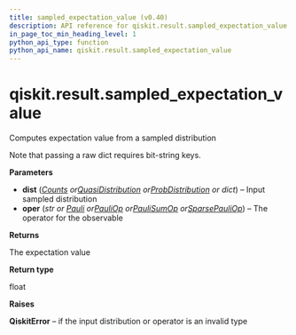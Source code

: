 ```yaml
---
title: sampled_expectation_value (v0.40)
description: API reference for qiskit.result.sampled_expectation_value in qiskit v0.40
in_page_toc_min_heading_level: 1
python_api_type: function
python_api_name: qiskit.result.sampled_expectation_value
---
```


<span id="qiskit-result-sampled-expectation-value" />

# qiskit.result.sampled\_expectation\_value

<Function id="qiskit.result.sampled_expectation_value" isDedicatedPage={true} github="https://github.com/qiskit/qiskit/tree/stable/0.23/qiskit/result/sampled_expval.py" signature="sampled_expectation_value(dist, oper)">
  Computes expectation value from a sampled distribution

  Note that passing a raw dict requires bit-string keys.

  **Parameters**

  *   **dist** ([*Counts*](qiskit.result.Counts "qiskit.result.Counts")  *or*[*QuasiDistribution*](qiskit.result.QuasiDistribution "qiskit.result.QuasiDistribution")  *or*[*ProbDistribution*](qiskit.result.ProbDistribution "qiskit.result.ProbDistribution") *or dict*) – Input sampled distribution
  *   **oper** (*str or* [*Pauli*](qiskit.quantum_info.Pauli "qiskit.quantum_info.Pauli")  *or*[*PauliOp*](qiskit.opflow.primitive_ops.PauliOp "qiskit.opflow.primitive_ops.PauliOp")  *or*[*PauliSumOp*](qiskit.opflow.primitive_ops.PauliSumOp "qiskit.opflow.primitive_ops.PauliSumOp")  *or*[*SparsePauliOp*](qiskit.quantum_info.SparsePauliOp "qiskit.quantum_info.SparsePauliOp")) – The operator for the observable

  **Returns**

  The expectation value

  **Return type**

  float

  **Raises**

  **QiskitError** – if the input distribution or operator is an invalid type
</Function>

